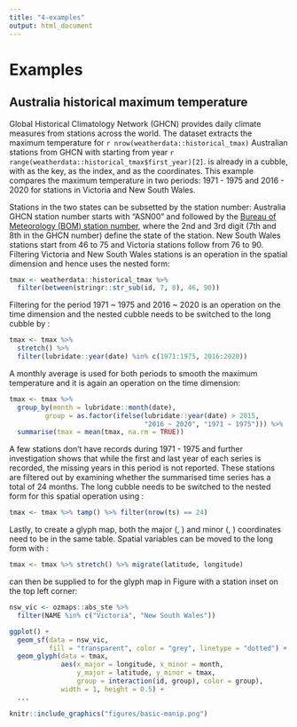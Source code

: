 ```yaml
---
title: "4-examples"
output: html_document
---
```


# Examples {#examples}

## Australia historical maximum temperature

Global Historical Climatology Network (GHCN) provides daily climate measures from stations across the world. The dataset \code{weatherdata::historical_tmax} extracts the maximum temperature for `r nrow(weatherdata::historical_tmax)` Australian stations from GHCN with starting from year `r range(weatherdata::historical_tmax$first_year)[2]`. \code{weatherdata::historical_tmax} is already in a cubble, with \code{id} as the key, \code{date} as the index, and \code{c(longitude, latitude)} as the coordinates. This example compares the maximum temperature in two periods: 1971 - 1975 and 2016 - 2020 for stations in Victoria and New South Wales.

Stations in the two states can be subsetted by the station number: Australia GHCN station number starts with "ASN00" and followed by the [Bureau of Meteorology (BOM) station number](http://www.bom.gov.au/climate/cdo/about/site-num.shtml), where the 2nd and 3rd digit (7th and 8th in the GHCN number) define the state of the station. New South Wales stations start from 46 to 75 and Victoria stations follow from 76 to 90. Filtering Victoria and New South Wales stations is an operation in the spatial dimension and hence uses the nested form: 

```r
tmax <- weatherdata::historical_tmax %>%
  filter(between(stringr::str_sub(id, 7, 8), 46, 90))
```

Filtering for the period 1971 ~ 1975 and 2016 ~ 2020 is an operation on the time dimension and the nested cubble needs to be switched to the long cubble by \code{stretch()}: 

```r
tmax <- tmax %>% 
  stretch() %>%
  filter(lubridate::year(date) %in% c(1971:1975, 2016:2020)) 
```

A monthly average is used for both periods to smooth the maximum temperature and it is again an operation on the time dimension:

```r
tmax <- tmax %>%
  group_by(month = lubridate::month(date), 
         group = as.factor(ifelse(lubridate::year(date) > 2015, 
                                  "2016 ~ 2020", "1971 ~ 1975"))) %>%
  summarise(tmax = mean(tmax, na.rm = TRUE))
```

A few stations don't have records during 1971 - 1975 and further investigation shows that while the first and last year of each series is recorded, the missing years in this period is not reported. These stations are filtered out by examining whether the summarised time series has a total of 24 months. The long cubble needs to be switched to the nested form for this spatial operation using \code{tamp()}: 

```r
tmax <- tmax %>% tamp() %>% filter(nrow(ts) == 24) 
```

Lastly, to create a glyph map, both the major (\code{longitude}, \code{latitude}) and minor (\code{month}, \code{tmax}) coordinates need to be in the same table. Spatial variables can be moved to the long form with \code{migrate()}: 

```r
tmax <- tmax %>% stretch() %>% migrate(latitude, longitude)
```

\code{tmax} can then be supplied to \code{geom_glyph()} for the glyph map in Figure \ref{fig:basic-manip} with a station inset on the top left corner:

```r
nsw_vic <- ozmaps::abs_ste %>% 
  filter(NAME %in% c("Victoria", "New South Wales"))

ggplot() + 
  geom_sf(data = nsw_vic, 
          fill = "transparent", color = "grey", linetype = "dotted") + 
  geom_glyph(data = tmax, 
             aes(x_major = longitude, x_minor = month, 
                 y_major = latitude, y_minor = tmax,
                 group = interaction(id, group), color = group),
             width = 1, height = 0.5) +
  ...
```

```r
knitr::include_graphics("figures/basic-manip.png")
```



